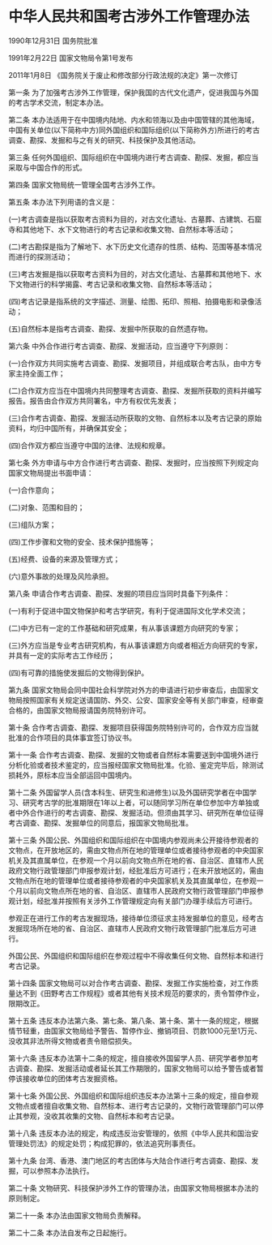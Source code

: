 # 中华人民共和国考古涉外工作管理办法

1990年12月31日 国务院批准　

1991年2月22日 国家文物局令第1号发布　

2011年1月8日 《国务院关于废止和修改部分行政法规的决定》第一次修订　

  

第一条 为了加强考古涉外工作管理，保护我国的古代文化遗产，促进我国与外国的考古学术交流，制定本办法。

第二条 本办法适用于在中国境内陆地、内水和领海以及由中国管辖的其他海域，中国有关单位(以下简称中方)同外国组织和国际组织(以下简称外方)所进行的考古调查、勘探、发掘和与之有关的研究、科技保护及其他活动。

第三条 任何外国组织、国际组织在中国境内进行考古调查、勘探、发掘，都应当采取与中国合作的形式。

第四条 国家文物局统一管理全国考古涉外工作。

第五条 本办法下列用语的含义是：

(一)考古调查是指以获取考古资料为目的，对古文化遗址、古墓葬、古建筑、石窟寺和其他地下、水下文物进行的考古记录和收集文物、自然标本等活动；

(二)考古勘探是指为了解地下、水下历史文化遗存的性质、结构、范围等基本情况而进行的探测活动；

(三)考古发掘是指以获取考古资料为目的，对古文化遗址、古墓葬和其他地下、水下文物进行的科学揭露、考古记录和收集文物、自然标本等活动；

(四)考古记录是指系统的文字描述、测量、绘图、拓印、照相、拍摄电影和录像活动；

(五)自然标本是指考古调查、勘探、发掘中所获取的自然遗存物。

第六条 中外合作进行考古调查、勘探、发掘活动，应当遵守下列原则：

(一)合作双方共同实施考古调查、勘探、发掘项目，并组成联合考古队，由中方专家主持全面工作；

(二)合作双方应当在中国境内共同整理考古调查、勘探、发掘所获取的资料并编写报告。报告由合作双方共同署名，中方有权优先发表；

(三)合作考古调查、勘探、发掘活动所获取的文物、自然标本以及考古记录的原始资料，均归中国所有，并确保其安全；

(四)合作双方都应当遵守中国的法律、法规和规章。

第七条 外方申请与中方合作进行考古调查、勘探、发掘时，应当按照下列规定向国家文物局提出书面申请：

(一)合作意向；

(二)对象、范围和目的；

(三)组队方案；

(四)工作步骤和文物的安全、技术保护措施等；

(五)经费、设备的来源及管理方式；

(六)意外事故的处理及风险承担。

第八条 申请合作考古调查、勘探、发掘的项目应当同时具备下列条件：

(一)有利于促进中国文物保护和考古学研究，有利于促进国际文化学术交流；

(二)中方已有一定的工作基础和研究成果，有从事该课题方向研究的专家；

(三)外方应当是专业考古研究机构，有从事该课题方向或者相近方向研究的专家，并具有一定的实际考古工作经历；

(四)有可靠的措施使发掘后的文物得到保护。

第九条 国家文物局会同中国社会科学院对外方的申请进行初步审查后，由国家文物局按照国家有关规定送请国防、外交、公安、国家安全等有关部门审查，经审查合格的，由国家文物局报请国务院特别许可。

第十条 合作考古调查、勘探、发掘项目获得国务院特别许可的，合作双方应当就批准的合作项目的具体事宜签订协议书。

第十一条 合作考古调查、勘探、发掘的文物或者自然标本需要送到中国境外进行分析化验或者技术鉴定的，应当报经国家文物局批准。化验、鉴定完毕后，除测试损耗外，原标本应当全部运回中国境内。

第十二条 外国留学人员(含本科生、研究生和进修生)以及外国研究学者在中国学习、研究考古学的批准期限在1年以上者，可以随同学习所在单位参加中方单独或者中外合作进行的考古调查、勘探、发掘活动。但须由其学习、研究所在单位征得考古调查、勘探、发掘单位的同意后，报国家文物局批准。

第十三条 外国公民、外国组织和国际组织在中国境内参观尚未公开接待参观者的文物点，在开放地区的，需由文物点所在地的管理单位或者接待参观者的中央国家机关及其直属单位，在参观一个月以前向文物点所在地的省、自治区、直辖市人民政府文物行政管理部门申报参观计划，经批准后方可进行；在未开放地区的，需由文物点所在地的管理单位或者接待参观者的中央国家机关及其直属单位，在参观一个月以前向文物点所在地的省、自治区、直辖市人民政府文物行政管理部门申报参观计划，经批准并按照有关涉外工作管理规定向有关部门办理手续后方可进行。

参观正在进行工作的考古发掘现场，接待单位须征求主持发掘单位的意见，经考古发掘现场所在地的省、自治区、直辖市人民政府文物行政管理部门批准后方可进行。

外国公民、外国组织和国际组织在参观过程中不得收集任何文物、自然标本和进行考古记录。

第十四条 国家文物局可以对合作考古调查、勘探、发掘工作实施检查，对工作质量达不到《田野考古工作规程》或者其他有关技术规范的要求的，责令暂停作业，限期改正。

第十五条 违反本办法第六条、第七条、第八条、第十条、第十一条的规定，根据情节轻重，由国家文物局给予警告、暂停作业、撤销项目、罚款1000元至1万元、没收其非法所得文物或者责令赔偿损失。

第十六条 违反本办法第十二条的规定，擅自接收外国留学人员、研究学者参加考古调查、勘探、发掘活动或者延长其工作期限的，国家文物局可以给予警告或者暂停该接收单位的团体考古发掘资格。

第十七条 外国公民、外国组织和国际组织违反本办法第十三条的规定，擅自参观文物点或者擅自收集文物、自然标本、进行考古记录的，文物行政管理部门可以停止其参观，没收其收集的文物、自然标本和考古记录。

第十八条 违反本办法的规定，构成违反治安管理的，依照《中华人民共和国治安管理处罚法》的规定处罚；构成犯罪的，依法追究刑事责任。

第十九条 台湾、香港、澳门地区的考古团体与大陆合作进行考古调查、勘探、发掘，可以参照本办法执行。

第二十条 文物研究、科技保护涉外工作的管理办法，由国家文物局根据本办法的原则制定。

第二十一条 本办法由国家文物局负责解释。

第二十二条 本办法自发布之日起施行。